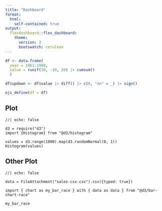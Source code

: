 ```yaml
---
title: "Dashboard"
format:
  html:
    self-contained: true
output:
  flexdashboard::flex_dashboard:
    theme: 
      version: 3
      bootswatch: cerulean
---
```



```r
df <- data.frame(
  year = 1961:1990,
  value = runif(30, -10, 20) |> cumsum()
  )

df$updown <- df$value |> diff() |> c(0, "nn" = _) |> sign()

ojs_define(df = df)

```

::: {.panel-tabset}

## Plot

```ojs
//| echo: false

d3 = require("d3")
import {Histogram} from "@d3/histogram"

values = d3.range(1000).map(d3.randomNormal(0, 1))
Histogram(values)

```

## Other Plot

```ojs
//| echo: false

data = FileAttachment("sales-csv.csv").csv({typed: true})

import { chart as my_bar_race } with { data as data } from "@d3/bar-chart-race"

my_bar_race


```

:::